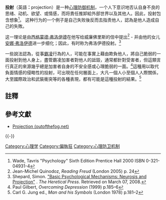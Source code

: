 {{Expand language|en}}
{{psychoanalysis|Concepts}}
{{Distinguish|力量投射}}

'''投射'''（英語'''：'''projection）是一种[[心理防御机制|心理防御机制]]，一个人下意识地否认自身不良的思绪、动机、欲望、或情感，而将責任推卸給外部世界以及其他人。因此，投射包含想象<ref>Wade, Tavris "Psychology" Sixth Edition Prentice Hall 2000 ISBN 0-321-04931-4</ref>。 这种行为的一个例子是自己失败後反而去指责他人，認為是他人造成自己的失敗。

这一理论是由[[西格蒙德·弗洛伊德|西格蒙德·弗洛伊德]]在他写给威廉佛里斯的信中提出<ref>Jean-Michel Quinodoz, ''Reading Freud'' (London 2005) p. 24</ref> - 并由他的女儿[[安娜·弗洛伊德|安娜·弗洛伊德]]进一步细化；因此，有时称为弗洛伊德投射。<ref>Shepard, Simon. [http://www.heretical.com/sexsci/bpsychol.html "Basic Psychological Mechanisms: Neurosis and Projection"] {{Wayback|url=http://www.heretical.com/sexsci/bpsychol.html |date=20141231175756 }}. ''The Heretical Press''. Retrieved on March 07, 2008.</ref>

一些說法認為，從事[[霸凌|霸凌]]行為的人，可能在事實上藉由欺負他人，將自己脆弱的一面投射到他人身上，盡管霸凌加害者對他人的詆毀，通常都針對受害者，但這類言行真正的來源幾乎總是加害者自身的不安全感或心理脆弱的一面。<ref>Paul Gilbert, ''Overcoming Depression'' (1999) p.{{nbsp}}185–6</ref>這種用以取代負面情感的侵略性的投射，可出現在任何層面上，大凡一個人小至個人人際關係，大至國際政治和武裝衝突等的各種表現，都有可能是這種投射的結果。<ref name="micro and macro projection">Carl G. Jung ed., ''Man and his Symbols'' (London 1978) p.{{nbsp}}181–2</ref>

== 註釋==
{{Reflist|2}}

==參考文獻==
{{refbegin}}
* [http://www.outofthefog.net/CommonBehaviors/Projection.html Projection (outofthefog.net)] {{Wayback|url=http://www.outofthefog.net/CommonBehaviors/Projection.html |date=20151204095718 }}
{{refend}}
{{-}}
{{心理操縱}}
{{Defence_mechanisms}}
{{DEFAULTSORT:Psychological Projection}}
[[Category:心理学|Category:心理学]]
[[Category:偏執狂|Category:偏執狂]]
[[Category:心理防卫机制|Category:心理防卫机制]]